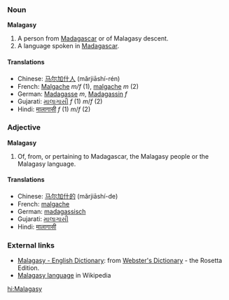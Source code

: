 ===Noun===
'''Malagasy'''
#A person from [[Madagascar]] or of Malagasy descent.
# A language spoken in [[Madagascar]].

====Translations====

*Chinese: [[马尔加什人]] (mǎrjiāshí-rén)
*French: [[Malgache]] ''m/f'' (1), [[malgache]] ''m'' (2)
*German: [[Madagasse]] ''m'', [[Madagassin]] ''f''
*Gujarati: [[માલાગાસી]] ''f'' (1) ''m''/''f'' (2)
*Hindi: [[मालागासी]] ''f'' (1) ''m''/''f'' (2)

===Adjective===
'''Malagasy'''
#Of, from, or pertaining to Madagascar, the Malagasy people or the Malagasy language.

====Translations====

*Chinese: [[马尔加什的]] (mǎrjiāshí-de)
*French: [[malgache]]
*German: [[madagassisch]]
*Gujarati: [[માલાગાસી]]
*Hindi: [[मालागासी]]

=== External links===
{{interwiktionary|code=mg}}
*[http://www.websters-online-dictionary.org/definition/Malagasy-english/ Malagasy - English Dictionary]: from [http://www.websters-online-dictionary.org/ Webster's Dictionary] - the Rosetta Edition.
*[[w:Malagasy language|Malagasy language]] in Wikipedia

[[hi:Malagasy]]